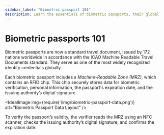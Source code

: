 ```yaml
---
sidebar_label: "Biometric passport 101"
description: Learn the essentials of biometric passports, their global adoption, MRZ data, RFID chip verification, and how they enable secure, machine-readable travel.
---
```


# Biometric passports 101

Biometric passports are now a standard travel document, issued by 172 nations worldwide in accordance with the ICAO Machine Readable Travel Documents standard. They serve as one of the most widely recognized identity credentials globally.

Each biometric passport includes a *Machine-Readable Zone (MRZ)*, which contains an RFID chip. This chip securely stores data for biometric verification, personal information, the passport's expiration date, and the issuing authority’s digital signature.

<IdealImage img={require('/img/biometric-passport-data.png')} alt="Biometric Passport Data Layout" />

To verify the passport’s validity, the verifier reads the MRZ using an NFC scanner, checks the issuing authority’s digital signature, and confirms the expiration date.
